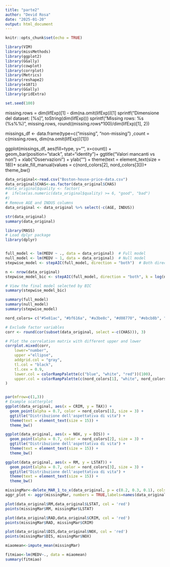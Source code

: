 ---
title: "parte2"
author: "Devid Rosa"
date: "2025-01-20"
output: html_document
---

```{r setup, include=FALSE}
knitr::opts_chunk$set(echo = TRUE)
```

```{r}
library(VIM)
library(missMethods)
library(ggplot2)
library(GGally)
library(cowplot)
library(corrplot)
library(Metrics)
library(reshape2)
library(e1071)
library(GGally)
library(gridExtra)
```

```{r}
set.seed(100)
```


missing.rows = dim(lifExp)[1] -  dim(na.omit(lifExp))[1]
sprintf("Dimensione del dataset: [%s]", toString(dim(lifExp)))
sprintf("Missing rows: %s (%s%%)", missing.rows, round((missing.rows*100)/dim(lifExp)[1], 2))

missings_df <- data.frame(type=c("missing", "non-missing") ,count = c(missing.rows,  dim(na.omit(lifExp))[1]))

ggplot(missings_df, aes(fill=type, y="", x=count)) + 
    geom_bar(position="stack", stat="identity")+
    ggtitle("Valori mancanti vs non") +
    xlab("Osservazioni") + ylab("") +
    theme(text = element_text(size = 18))+
    scale_fill_manual(values = c(nord_colors[2], nord_colors[3]))+
    theme_bw()

```{r}
data_original<-read.csv("Boston-house-price-data.csv")
data_original$CHAS<-as.factor(data_original$CHAS)
#data_original$quality <- factor(
#  ifelse(as.numeric(data_original$quality) >= 6, "good", "bad")
#)
# Remove AGE and INDUS columns
data_original <- data_original %>% select(-c(AGE, INDUS))

str(data_original)
summary(data_original)
```
```{r}
library(MASS)
# Load dplyr package
library(dplyr)


full_model <- lm(MEDV ~ ., data = data_original)  # Full model
null_model <- lm(MEDV ~ 1, data = data_original)  # Null model
stepwise_model <- stepAIC(full_model, direction = "both")  # Both directions

n <- nrow(data_original) 
stepwise_model_bic <- stepAIC(full_model, direction = "both", k = log(n))

# View the final model selected by BIC
summary(stepwise_model_bic)

summary(full_model)
summary(null_model)
summary(stepwise_model)

```


```{r}
nord_colors= c("#5e81ac", "#bf616a", "#a3be8c", "#d08770", "#ebcb8b", "#b48ead")
```

```{r}
# Exclude factor variables
corr <- round(cor(subset(data_original, select =-c(CHAS))), 3)

# Plot the correlation matrix with different upper and lower
corrplot.mixed(corr, 
    lower="number", 
    upper ="ellipse",
    addgrid.col = "gray",
    tl.col = "black",
    tl.cex = 0.9,
    lower.col = colorRampPalette(c("blue", "white", "red"))(100),
    upper.col = colorRampPalette(c(nord_colors[1], "white", nord_colors[2]))(100)
)
```
```{r}

```

```{r}

par(mfrow=c(1,3))
# Example scatterplot
ggplot(data_original, aes(x = CRIM, y = TAX)) +
  geom_point(alpha = 0.7, color = nord_colors[1], size = 3) +
  ggtitle("Distribuzione dell'aspettativa di vita") +
  theme(text = element_text(size = 15)) +
  theme_bw()

ggplot(data_original, aes(x = NOX, y = DIS)) +
  geom_point(alpha = 0.7, color = nord_colors[2], size = 3) +
  ggtitle("Distribuzione dell'aspettativa di vita") +
  theme(text = element_text(size = 15)) +
  theme_bw()

ggplot(data_original, aes(x = RM, y = LSTAT)) +
  geom_point(alpha = 0.7, color = nord_colors[3], size = 3) +
  ggtitle("Distribuzione dell'aspettativa di vita") +
  theme(text = element_text(size = 15)) +
  theme_bw()

```

```{r}
missingMar<-delete_MAR_1_to_x(data_original, p = c(0.2, 0.3, 0.1), cols_mis = c("NOX", "LSTAT", "CRIM"), cols_ctrl = c("DIS", "RM", "TAX"), x =10)
aggr_plot <- aggr(missingMar, numbers = TRUE,labels=names(data_original), prop = c(TRUE, FALSE) )
``` 
```{r}
plot(data_original$RM,data_original$LSTAT, col = 'red')
points(missingMar$RM, missingMar$LSTAT)

plot(data_original$RAD,data_original$CRIM, col = 'red')
points(missingMar$RAD, missingMar$CRIM)

plot(data_original$DIS,data_original$NOX, col = 'red')
points(missingMar$DIS, missingMar$NOX)

```

```{r}
miaomean<-impute_mean(missingMar)
```

```{r}
fitmiao<-lm(MEDV~., data = miaomean)
summary(fitmiao)

```




